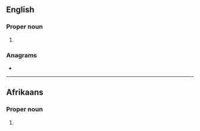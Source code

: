 {{also|deut|Deut}}
==English==

===Proper noun===
{{en-proper noun}}

# {{abbreviation of|Deuteronomy|lang=en}}

===Anagrams===
* {{anagrams|en|a=detu|'tude|-tude|Duet|duet|tude}}

----

==Afrikaans==

===Proper noun===
{{af-proper noun}}

# {{lb|af|biblical}} {{abbreviation of|lang=af|Deuteronomium}}
